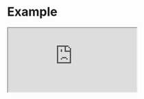 # Example

<iframe
  src="https://codesandbox.io/embed/orderly-sdk-demo-ndg6wj?fontsize=14&hidenavigation=1&theme=dark"
  style={{
    width: "100%",
    height: "600px",
    border: 0,
    borderRadius: "4px",
    overflow: "hidden",
  }}
  title="orderly-sdk-demo"
  allow="accelerometer; ambient-light-sensor; camera; encrypted-media; geolocation; gyroscope; hid; microphone; midi; payment; usb; vr; xr-spatial-tracking"
  sandbox="allow-forms allow-modals allow-popups allow-presentation allow-same-origin allow-scripts"
></iframe>
